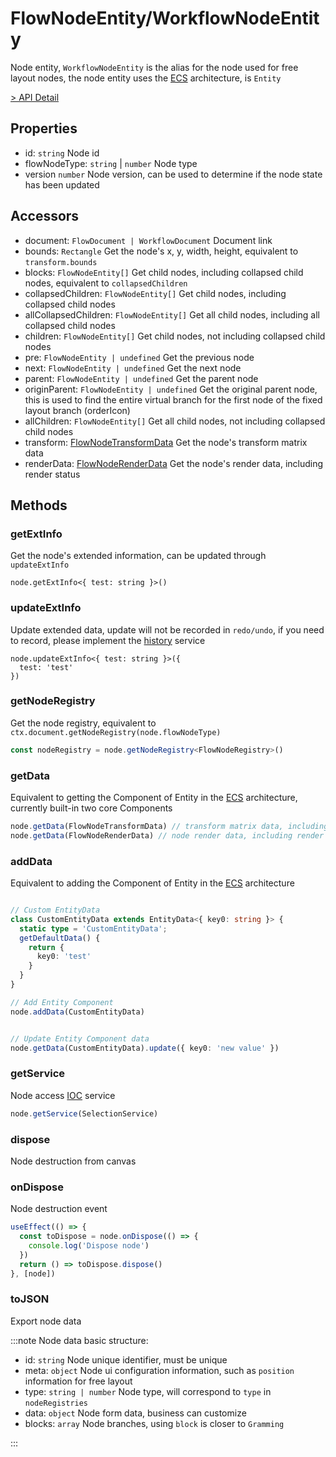# FlowNodeEntity/WorkflowNodeEntity

Node entity, `WorkflowNodeEntity` is the alias for the node used for free layout nodes, the node entity uses the [ECS](/guide/concepts/ecs.html) architecture, is `Entity`

[> API Detail](https://flowgram.ai/auto-docs/document/classes/FlowNodeEntity-1.html)

## Properties

- id: `string` Node id
- flowNodeType: `string` | `number` Node type
- version `number` Node version, can be used to determine if the node state has been updated

## Accessors

- document: `FlowDocument | WorkflowDocument` Document link
- bounds: `Rectangle` Get the node's x, y, width, height, equivalent to `transform.bounds`
- blocks: `FlowNodeEntity[]` Get child nodes, including collapsed child nodes, equivalent to `collapsedChildren`
- collapsedChildren: `FlowNodeEntity[]` Get child nodes, including collapsed child nodes
- allCollapsedChildren: `FlowNodeEntity[]` Get all child nodes, including all collapsed child nodes
- children: `FlowNodeEntity[]` Get child nodes, not including collapsed child nodes
- pre: `FlowNodeEntity | undefined` Get the previous node
- next: `FlowNodeEntity | undefined` Get the next node
- parent: `FlowNodeEntity | undefined` Get the parent node
- originParent: `FlowNodeEntity | undefined` Get the original parent node, this is used to find the entire virtual branch for the first node of the fixed layout branch (orderIcon)
- allChildren: `FlowNodeEntity[]` Get all child nodes, not including collapsed child nodes
- transform: [FlowNodeTransformData](https://flowgram.ai/auto-docs/document/classes/FlowNodeTransformData.html) Get the node's transform matrix data
- renderData: [FlowNodeRenderData](https://flowgram.ai/auto-docs/document/classes/FlowNodeRenderData.html) Get the node's render data, including render status


## Methods

### getExtInfo

Get the node's extended information, can be updated through `updateExtInfo`

```
node.getExtInfo<{ test: string }>()
```

### updateExtInfo

Update extended data, update will not be recorded in `redo/undo`, if you need to record, please implement the [history](/guide/advanced/history.html) service

```
node.updateExtInfo<{ test: string }>({
  test: 'test'
})
```

### getNodeRegistry

Get the node registry, equivalent to `ctx.document.getNodeRegistry(node.flowNodeType)`

```ts pure
const nodeRegistry = node.getNodeRegistry<FlowNodeRegistry>()
```

### getData

Equivalent to getting the Component of Entity in the [ECS](/guide/concepts/ecs.html) architecture, currently built-in two core Components

```ts pure
node.getData(FlowNodeTransformData) // transform matrix data, including the node's x, y, width, height, etc.
node.getData(FlowNodeRenderData) // node render data, including render status

```

### addData

Equivalent to adding the Component of Entity in the [ECS](/guide/concepts/ecs.html) architecture

```ts pure

// Custom EntityData
class CustomEntityData extends EntityData<{ key0: string }> {
  static type = 'CustomEntityData';
  getDefaultData() {
    return {
      key0: 'test'
    }
  }
}

// Add Entity Component
node.addData(CustomEntityData)


// Update Entity Component data
node.getData(CustomEntityData).update({ key0: 'new value' })

```

### getService

Node access [IOC](/guide/concepts/ioc.html) service

```ts pure
node.getService(SelectionService)
```

### dispose

Node destruction from canvas

### onDispose

Node destruction event

```ts pure
useEffect(() => {
  const toDispose = node.onDispose(() => {
    console.log('Dispose node')
  })
  return () => toDispose.dispose()
}, [node])
```

### toJSON

Export node data

:::note Node data basic structure:

- id: `string` Node unique identifier, must be unique
- meta: `object` Node ui configuration information, such as `position` information for free layout
- type: `string | number` Node type, will correspond to `type` in `nodeRegistries`
- data: `object` Node form data, business can customize
- blocks: `array` Node branches, using `block` is closer to `Gramming`

:::
